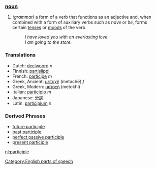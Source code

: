 ===[[noun]]===
# ''(grammar)'' a form of a verb that functions as an adjective and, when combined with a form of auxiliary verbs such as ''have'' or ''be'', forms certain [[tense]]s or [[mood]]s of the verb.
#: ''I have loved you with an everlasting love.''
#: ''I am going to the store.''

=== Translations ===
*Dutch: [[deelwoord]] ''n''
*Finnish: [[partisiippi]]
*French: [[participe]] ''m''
*Greek, Ancient: [[μετοχή]] (metochē) ''f''
*Greek, Modern: [[μετοχή]] (metokhí)
*Italian: [[participio]] ''m''
*Japanese: [[分詞]]
*Latin: [[participium]] ''n''

===Derived Phrases===
*[[future participle]]
*[[past participle]]
*[[perfect passive participle]]
*[[present participle]]

[[Category:English parts of speech]]

[[nl:participle]]